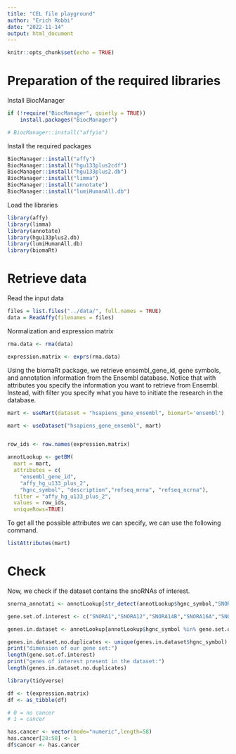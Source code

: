 ```yaml
---
title: "CEL file playground"
author: "Erich Robbi"
date: "2022-11-14"
output: html_document
---
```


```r
knitr::opts_chunk$set(echo = TRUE)
```

# Preparation of the required libraries

Install BiocManager

```r

if (!require("BiocManager", quietly = TRUE))
    install.packages("BiocManager")

# BiocManager::install("affyio")

```

Install the required packages

```r
BiocManager::install("affy")
BiocManager::install("hgu133plus2cdf")
BiocManager::install("hgu133plus2.db")
BiocManager::install("limma")
BiocManager::install("annotate")
BiocManager::install("lumiHumanAll.db")


```

Load the libraries

```r
library(affy)
library(limma)
library(annotate)
library(hgu133plus2.db)
library(lumiHumanAll.db)
library(biomaRt)
```

# Retrieve data

Read the input data

```r
files = list.files("../data/", full.names = TRUE)
data = ReadAffy(filenames = files)
```

Normalization and expression matrix

```r
rma.data <- rma(data)

expression.matrix <- exprs(rma.data)

```

Using the biomaRt package, we retrieve ensembl_gene_id, gene symbols, and annotation information from the Ensembl database. Notice that with attributes you specify the information you want to retrieve from Ensembl. Instead, with filter you specify what you have to initiate the research in the database.

```r

mart <- useMart(dataset = "hsapiens_gene_ensembl", biomart='ensembl')

mart <- useDataset("hsapiens_gene_ensembl", mart)


row_ids <- row.names(expression.matrix)

annotLookup <- getBM(
  mart = mart,
  attributes = c(
    "ensembl_gene_id",
    "affy_hg_u133_plus_2",
    "hgnc_symbol", "description","refseq_mrna", "refseq_ncrna"),
  filter = "affy_hg_u133_plus_2",
  values = row_ids,
  uniqueRows=TRUE)
```

To get all the possible attributes we can specify, we can use the following command.

```r
listAttributes(mart)
```

# Check

Now, we check if the dataset contains the snoRNAs of interest.

```r
snorna_annotati <- annotLookup[str_detect(annotLookup$hgnc_symbol,"SNOR")== TRUE & annotLookup$affy_hg_u133_plus_2 != "",]
```

```r
gene.set.of.interest <- c("SNORA1","SNORA12","SNORA14B","SNORA16A","SNORA21","SNORA23","SNORA24","SNORA32","SNORA38","SNORA44","SNORA48","SNORA49","SNORA52","SNORA53","SNORA57","SNORA61","SNORA63","SNORA64","SNORA65","SNORA70","SNORA71C","SNORA73A","SNORA73B","SNORA75","SNORA78","SNORA8","SNORD10","SNORD102","SNORD104","SNORD105","SNORD105B","SNORD108","SNORD110","SNORD111B","SNORD113-3","SNORD113-4","SNORD114-1","SNORD114-13","SNORD114-14","SNORD114-19","SNORD114-20","SNORD114-21","SNORD115-23","SNORD115-32","SNORD116-13","SNORD119","SNORD12","SNORD12B","SNORD13","SNORD14A","SNORD14C","SNORD14D","SNORD15B","SNORD16","SNORD17","SNORD18A","SNORD1B","SNORD20","SNORD22","SNORD26","SNORD28","SNORD29","SNORD32A","SNORD33","SNORD34","SNORD35A","SNORD36A","SNORD36B","SNORD38A","SNORD3A","SNORD3D","SNORD41","SNORD42A","SNORD42B","SNORD44","SNORD45A","SNORD47","SNORD49B","SNORD4B","SNORD5","SNORD50A","SNORD52","SNORD53","SNORD54","SNORD55","SNORD56","SNORD57","SNORD58A","SNORD58C","SNORD59A","SNORD60","SNORD63","SNORD64","SNORD65","SNORD68","SNORD69","SNORD71","SNORD74","SNORD76","SNORD8","SNORD81","SNORD82","SNORD84","SNORD86","SNORD87","SNORD89","SNORD94","SNORD96A","SNORD97","SNORD99","TMX1","ZFAS1","CDKN2B-AS1","CWF19L1","EIF4A1","EP400","HIF1A-AS2","MEG8","NOP56","RACK1","RPL13A","RPS13","SCARNA12","SNHG12","SNHG20","SNHG5","SNHG6","SNHG7","SNHG8","AP1G1","CFDP1","CHD8","DDX39B","EEF2","EIF4A2","EIF4G2","GAS5","GNL3","HSPA8","HSPA9","IPO7","MYRIP","NAN","NCL","NFATC3","PCAT4","PPAN","PRKAA1","PRRC2A","PTCD3","RABGGTB","RNF149","RPL10","RPL12","RPL13","RPL17","RPL21","RPL23","RPL23A","RPL4","RPL7A","RPLP2","RPS11","RPS2","RPS20","RPS3","RPS8","SF3B3","SLC25A3","SNHG1","SNHG3","SNHG9","SNORD1C","SNORD35B","SNORD37","SNRPB","SNX5","TAF1D","TNPO2","TOMM20","WDR43")
```

```r
genes.in.dataset <- annotLookup[annotLookup$hgnc_symbol %in% gene.set.of.interest,]

genes.in.dataset.no.duplicates <- unique(genes.in.dataset$hgnc_symbol)
print("dimension of our gene set:")
length(gene.set.of.interest)
print("genes of interest present in the dataset:")
length(genes.in.dataset.no.duplicates)
```

```r
library(tidyverse)
```

```r
df <- t(expression.matrix)
df <- as_tibble(df)

# 0 = no cancer
# 1 = cancer

has.cancer <- vector(mode="numeric",length=58)
has.cancer[28:58] <- 1
df$cancer <- has.cancer
```

